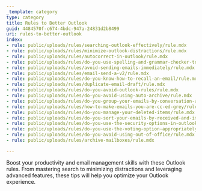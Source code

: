 ```yaml
---
_template: category
type: category
title: Rules to Better Outlook
guid: 4484570f-c674-4bdc-947a-24831d2b8499
uri: rules-to-better-outlook
index:
- rule: public/uploads/rules/searching-outlook-effectively/rule.mdx
- rule: public/uploads/rules/minimize-outlook-distractions/rule.mdx
- rule: public/uploads/rules/autocorrect-in-outlook/rule.mdx
- rule: public/uploads/rules/do-you-use-spelling-and-grammar-checker-to-make-your-email-professional/rule.mdx
- rule: public/uploads/rules/avoid-sending-emails-immediately/rule.mdx
- rule: public/uploads/rules/email-send-a-v2/rule.mdx
- rule: public/uploads/rules/do-you-know-how-to-recall-an-email/rule.mdx
- rule: public/uploads/rules/duplicate-email-draft/rule.mdx
- rule: public/uploads/rules/do-you-avoid-outlook-rules/rule.mdx
- rule: public/uploads/rules/do-you-avoid-using-auto-archive/rule.mdx
- rule: public/uploads/rules/do-you-group-your-emails-by-conversation-and-date/rule.mdx
- rule: public/uploads/rules/how-to-make-emails-you-are-cc-ed-grey/rule.mdx
- rule: public/uploads/rules/do-you-manage-your-deleted-items/rule.mdx
- rule: public/uploads/rules/do-you-sort-your-emails-by-received-and-important/rule.mdx
- rule: public/uploads/rules/do-you-use-the-security-options-in-outlook/rule.mdx
- rule: public/uploads/rules/do-you-use-the-voting-option-appropriately/rule.mdx
- rule: public/uploads/rules/do-you-avoid-using-out-of-office/rule.mdx
- rule: public/uploads/rules/archive-mailboxes/rule.mdx

---
```


Boost your productivity and email management skills with these Outlook rules. From mastering search to minimizing distractions and leveraging advanced features, these tips will help you optimize your Outlook experience.
